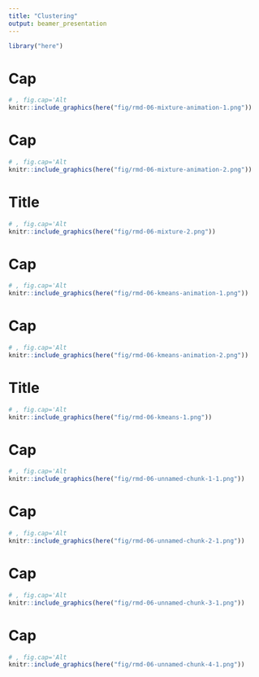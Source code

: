 ```yaml
---
title: "Clustering"
output: beamer_presentation
---
```

```r
library("here")
```
# Cap
```r
# , fig.cap='Alt
knitr::include_graphics(here("fig/rmd-06-mixture-animation-1.png"))
```

\newpage
# Cap
```r
# , fig.cap='Alt
knitr::include_graphics(here("fig/rmd-06-mixture-animation-2.png"))
```

\newpage
# Title
```r
# , fig.cap='Alt
knitr::include_graphics(here("fig/rmd-06-mixture-2.png"))
```

\newpage
# Cap
```r
# , fig.cap='Alt
knitr::include_graphics(here("fig/rmd-06-kmeans-animation-1.png"))
```

\newpage
# Cap
```r
# , fig.cap='Alt
knitr::include_graphics(here("fig/rmd-06-kmeans-animation-2.png"))
```

\newpage
# Title
```r
# , fig.cap='Alt
knitr::include_graphics(here("fig/rmd-06-kmeans-1.png"))
```

\newpage
# Cap
```r
# , fig.cap='Alt
knitr::include_graphics(here("fig/rmd-06-unnamed-chunk-1-1.png"))
```

\newpage
# Cap
```r
# , fig.cap='Alt
knitr::include_graphics(here("fig/rmd-06-unnamed-chunk-2-1.png"))
```

\newpage
# Cap
```r
# , fig.cap='Alt
knitr::include_graphics(here("fig/rmd-06-unnamed-chunk-3-1.png"))
```

\newpage
# Cap
```r
# , fig.cap='Alt
knitr::include_graphics(here("fig/rmd-06-unnamed-chunk-4-1.png"))
```

\newpage
